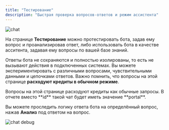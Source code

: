 ```yaml
---
title: "Тестирование"
description: "Быстрая проверка вопросов-ответов и режим ассистента"
---
```


<img src="/images/lk-chat.jpg" alt="chat" />

На странице **Тестирование** можно протестировать бота, задав ему вопрос и проанализировав ответ, либо использовать бота в качестве асситента, задавая ему вопросы по вашей базе знаний.

Ответы бота не сохраняются и полностью изолированы, то есть не вызывают действия в подключенных системах. Вы можете экспериментировать с различными вопросами, чувствительными данными и цепочками ответов. Важно помнить, что вопросы на этой странице **расходуют кредиты в обычном режиме**.

<Warning>
Вопросы на этой странице расходуют кредиты как обычные запросы. В отчете вместо **id** такой чат будет иметь значение **portal**.
</Warning>

Вы можете проследить логику ответа бота на определённый вопрос, нажав **Анализ** под ответом на вопрос.

<img src="/images/lk-chat-debug.jpg" alt="chat debug" />
